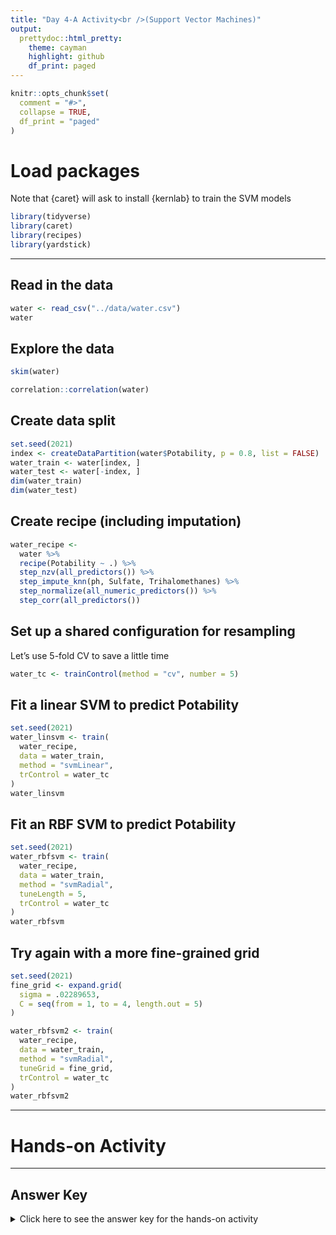 ```yaml
---
title: "Day 4-A Activity<br />(Support Vector Machines)"
output:
  prettydoc::html_pretty:
    theme: cayman
    highlight: github
    df_print: paged
---
```


```r
knitr::opts_chunk$set(
  comment = "#>",
  collapse = TRUE,
  df_print = "paged"
)
```

# Load packages

Note that {caret} will ask to install {kernlab} to train the SVM models 

```r
library(tidyverse)
library(caret)
library(recipes)
library(yardstick)
```

---

## Read in the data

```r
water <- read_csv("../data/water.csv")
water
```

## Explore the data

```r
skim(water)
```

```r
correlation::correlation(water)
```

## Create data split

```r
set.seed(2021)
index <- createDataPartition(water$Potability, p = 0.8, list = FALSE)
water_train <- water[index, ]
water_test <- water[-index, ]
dim(water_train)
dim(water_test)
```

## Create recipe (including imputation)

```r
water_recipe <- 
  water %>% 
  recipe(Potability ~ .) %>% 
  step_nzv(all_predictors()) %>% 
  step_impute_knn(ph, Sulfate, Trihalomethanes) %>% 
  step_normalize(all_numeric_predictors()) %>% 
  step_corr(all_predictors())
```

## Set up a shared configuration for resampling

Let's use 5-fold CV to save a little time

```r
water_tc <- trainControl(method = "cv", number = 5)
```

## Fit a linear SVM to predict Potability

```r
set.seed(2021)
water_linsvm <- train(
  water_recipe,
  data = water_train,
  method = "svmLinear",
  trControl = water_tc
)
water_linsvm
```

## Fit an RBF SVM to predict Potability

```r
set.seed(2021)
water_rbfsvm <- train(
  water_recipe,
  data = water_train,
  method = "svmRadial",
  tuneLength = 5,
  trControl = water_tc
)
water_rbfsvm
```

## Try again with a more fine-grained grid

```r
set.seed(2021)
fine_grid <- expand.grid(
  sigma = .02289653, 
  C = seq(from = 1, to = 4, length.out = 5)
)

water_rbfsvm2 <- train(
  water_recipe,
  data = water_train,
  method = "svmRadial",
  tuneGrid = fine_grid,
  trControl = water_tc
)
water_rbfsvm2
```


---

# Hands-on Activity


---

## Answer Key

<details><summary>Click here to see the answer key for the hands-on activity</summary>

</details>
